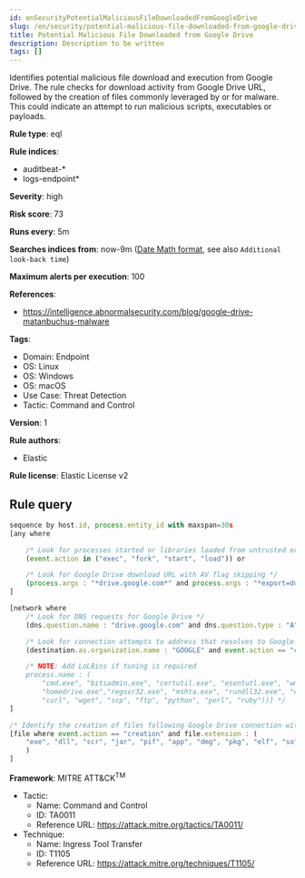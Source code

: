 ```yaml
---
id: enSecurityPotentialMaliciousFileDownloadedFromGoogleDrive
slug: /en/security/potential-malicious-file-downloaded-from-google-drive
title: Potential Malicious File Downloaded from Google Drive
description: Description to be written
tags: []
---
```


<div id="potential-malicious-file-downloaded-from-google-drive"></div>

Identifies potential malicious file download and execution from Google Drive. The rule checks for download activity from Google Drive URL, followed by the creation of files commonly leveraged by or for malware. This could indicate an attempt to run malicious scripts, executables or payloads.

**Rule type**: eql

**Rule indices**: 

* auditbeat-*
* logs-endpoint*

**Severity**: high

**Risk score**: 73

**Runs every**: 5m

**Searches indices from**: now-9m ([Date Math format](((ref))/common-options.html#date-math), see also <DocLink id="enSecurityRulesUiCreate" section="set-the-rules-schedule">`Additional look-back time`</DocLink>)

**Maximum alerts per execution**: 100

**References**: 

* https://intelligence.abnormalsecurity.com/blog/google-drive-matanbuchus-malware

**Tags**: 

* Domain: Endpoint
* OS: Linux
* OS: Windows
* OS: macOS
* Use Case: Threat Detection
* Tactic: Command and Control

**Version**: 1

**Rule authors**: 

* Elastic

**Rule license**: Elastic License v2

## Rule query

```js
sequence by host.id, process.entity_id with maxspan=30s
[any where

    /* Look for processes started or libraries loaded from untrusted or unsigned Windows, Linux or macOS binaries */
    (event.action in ("exec", "fork", "start", "load")) or

    /* Look for Google Drive download URL with AV flag skipping */
    (process.args : "*drive.google.com*" and process.args : "*export=download*" and process.args : "*confirm=no_antivirus*")
]

[network where
    /* Look for DNS requests for Google Drive */
    (dns.question.name : "drive.google.com" and dns.question.type : "A") or

    /* Look for connection attempts to address that resolves to Google */
    (destination.as.organization.name : "GOOGLE" and event.action == "connection_attempted")

    /* NOTE: Add LoLBins if tuning is required
    process.name : (
        "cmd.exe", "bitsadmin.exe", "certutil.exe", "esentutl.exe", "wmic.exe", "PowerShell.exe",
        "homedrive.exe","regsvr32.exe", "mshta.exe", "rundll32.exe", "cscript.exe", "wscript.exe",
        "curl", "wget", "scp", "ftp", "python", "perl", "ruby"))] */
]

/* Identify the creation of files following Google Drive connection with extensions commonly used for executables or libraries */
[file where event.action == "creation" and file.extension : (
    "exe", "dll", "scr", "jar", "pif", "app", "dmg", "pkg", "elf", "so", "bin", "deb", "rpm","sh","hta","lnk"
    )
]

```

**Framework**: MITRE ATT&CK<sup>TM</sup>

* Tactic:
    * Name: Command and Control
    * ID: TA0011
    * Reference URL: https://attack.mitre.org/tactics/TA0011/
* Technique:
    * Name: Ingress Tool Transfer
    * ID: T1105
    * Reference URL: https://attack.mitre.org/techniques/T1105/

